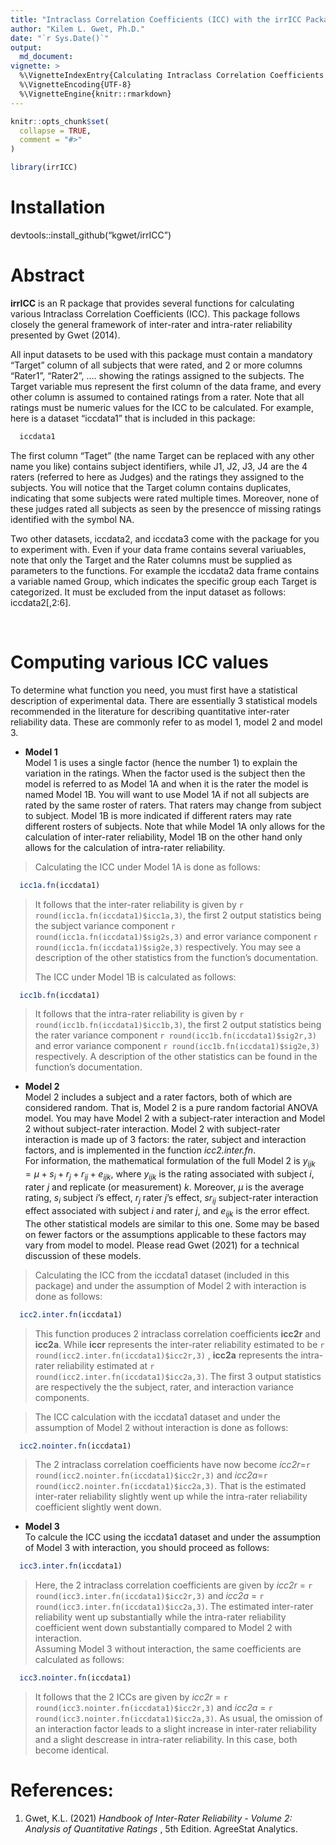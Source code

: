 ```yaml
---
title: "Intraclass Correlation Coefficients (ICC) with the irrICC Package"
author: "Kilem L. Gwet, Ph.D."
date: "`r Sys.Date()`"
output: 
  md_document:
vignette: >
  %\VignetteIndexEntry{Calculating Intraclass Correlation Coefficients (ICC)} 
  %\VignetteEncoding{UTF-8}
  %\VignetteEngine{knitr::rmarkdown}    
---
```


```r
knitr::opts_chunk$set(
  collapse = TRUE,
  comment = "#>"
)
```

```r
library(irrICC)
```
# Installation

devtools::install_github("kgwet/irrICC")

# Abstract

**irrICC** is an R package that provides several functions for calculating various Intraclass Correlation Coefficients (ICC). This package follows closely the general framework of inter-rater and intra-rater reliability presented by Gwet (2014).  

All input datasets to be used with this package must contain a mandatory "Target" column of all subjects that were rated, and 2 or more columns "Rater1", "Rater2", .... showing the ratings assigned to the subjects. The Target variable mus represent the first column of the data frame, and every other column is assumed to contained ratings from a rater. Note that all ratings must be numeric values for the ICC to be calculated. For example, here is a dataset "iccdata1" that is included in this package:

```r
  iccdata1
```
The first column "Taget" (the name Target can be replaced with any other name you like) contains subject identifiers, while J1, J2, J3, J4 are the 4 raters (referred to here as Judges) and the ratings they assigned to the subjects. You will notice that the Target column contains duplicates, indicating that some subjects were rated multiple times.  Moreover, none of these judges rated all subjects as seen by the presencce of missing ratings identified with the symbol NA.  

Two other datasets, iccdata2, and iccdata3 come with the package for you to experiment with.  Even if your data frame contains several variuables, note that only the Target and the Rater columns must be supplied as parameters to the functions. For example the iccdata2 data frame contains a variable named Group, which indicates the specific group each Target is categorized. It must be excluded from the input dataset as follows: iccdata2[,2:6].      

&nbsp;

# Computing various ICC values

To determine what function you need, you must first have a statistical description of experimental data.  There are essentially 3 statistical models recommended in the literature for describing quantitative inter-rater reliability data. These are commonly refer to as model 1, model 2 and model 3.   

* **Model 1**  
Model 1 is uses a single factor (hence the number 1) to explain the variation in the ratings.  When the factor used is the subject then the model is referred to as Model 1A and when it is the rater the model is named Model 1B.  You will want to use Model 1A if not all subjects are rated by the same roster of raters.  That raters may change from subject to subject.  Model 1B is more indicated if different raters may rate different rosters of subjects. Note that while Model 1A only allows for the calculation of inter-rater reliability, Model 1B on the other hand only allows for the calculation of intra-rater reliability.

>Calculating the ICC under Model 1A is done as follows:

```r
  icc1a.fn(iccdata1)
```
>It follows that the inter-rater reliability is given by `r round(icc1a.fn(iccdata1)$icc1a,3)`, the first 2 output statistics being the subject variance component `r round(icc1a.fn(iccdata1)$sig2s,3)` and error variance component `r round(icc1a.fn(iccdata1)$sig2e,3)` respectively. You may see a description of the other statistics from the function's documentation. 
>
>The ICC under Model 1B is calculated as follows:
```r
  icc1b.fn(iccdata1)
```
>It follows that the intra-rater reliability is given by `r round(icc1b.fn(iccdata1)$icc1b,3)`, the first 2 output statistics being the rater variance component `r round(icc1b.fn(iccdata1)$sig2r,3)` and error variance component `r round(icc1b.fn(iccdata1)$sig2e,3)` respectively. A description of the other statistics can be found in the function's documentation.

* **Model 2**  
Model 2 includes a subject and a rater factors, both of which are considered random.  That is, Model 2 is a pure random factorial ANOVA model. You may have Model 2 with a subject-rater interaction and Model 2 without subject-rater interaction.  Model 2 with subject-rater interaction is made up of 3 factors: the rater, subject and interaction factors, and is implemented in the function *icc2.inter.fn*.  
For information, the mathematical formulation of the full Model 2 is $y_{ijk}=\mu+s_i+r_j+r_{ij}+e_{ijk}$, where $y_{ijk}$ is the rating associated with subject $i$, rater $j$ and replicate (or measurement) $k$.  Moreover, $\mu$ is the average rating, $s_i$ subject $i$'s effect, $r_j$ rater $j$'s effect, $s r_{ij }$ subject-rater interaction effect associated with subject $i$ and rater $j$, and $e_{ijk}$ is the error effect. The other statistical models are similar to this one. Some may be based on fewer factors or the assumptions applicable to these factors may vary from model to model.  Please read Gwet (2021) for a technical discussion of these models.

>Calculating the ICC from the iccdata1 dataset (included in this package) and under the assumption of Model 2 with interaction is done as follows:
```r
  icc2.inter.fn(iccdata1)
```
>This function produces 2 intraclass correlation coefficients **icc2r** and **icc2a**. While **iccr** represents the inter-rater reliability estimated to be `r round(icc2.inter.fn(iccdata1)$icc2r,3)` , **icc2a** represents the intra-rater reliability estimated at `r round(icc2.inter.fn(iccdata1)$icc2a,3)`. The first 3 output statistics are respectively the the subject, rater, and interaction variance components.  

>The ICC calculation with the iccdata1 dataset and under the assumption of Model 2 without interaction is done as follows:
```r
  icc2.nointer.fn(iccdata1)
```
>The 2 intraclass correlation coefficients have now become *icc2r*=`r round(icc2.nointer.fn(iccdata1)$icc2r,3)` and *icc2a*=`r round(icc2.nointer.fn(iccdata1)$icc2a,3)`. That is the estimated inter-rater reliability slightly went up while the intra-rater reliability coefficient slightly went down.  

* **Model 3**  
To calcule the ICC using the iccdata1 dataset and under the assumption of Model 3 with interaction, you should proceed as follows:
```r
  icc3.inter.fn(iccdata1)
```
>Here, the 2 intraclass correlation coefficients are given by *icc2r* = `r round(icc3.inter.fn(iccdata1)$icc2r,3)` and *icc2a* = `r round(icc3.inter.fn(iccdata1)$icc2a,3)`. The estimated inter-rater reliability went up substantially while the intra-rater reliability coefficient went down substantially compared to Model 2 with interaction.  
Assuming Model 3 without interaction, the same coefficients are calculated as follows:
```r
  icc3.nointer.fn(iccdata1)
```
>It follows that the 2 ICCs are given by *icc2r* = `r round(icc3.nointer.fn(iccdata1)$icc2r,3)` and *icc2a* = `r round(icc3.nointer.fn(iccdata1)$icc2a,3)`. As usual, the omission of an interaction factor leads to a slight increase in inter-rater reliability and a slight descrease in intra-rater reliability. In this case, both become identical.


# References:
1. Gwet, K.L. (2021) *Handbook of Inter-Rater Reliability - Volume 2: Analysis of Quantitative Ratings *, 5th Edition. AgreeStat Analytics.

